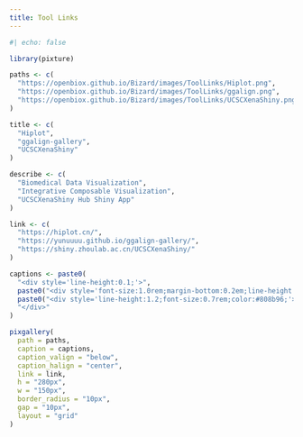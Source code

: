 ```yaml
---
title: Tool Links
---
```


```r
#| echo: false

library(pixture)

paths <- c(
  "https://openbiox.github.io/Bizard/images/ToolLinks/Hiplot.png",
  "https://openbiox.github.io/Bizard/images/ToolLinks/ggalign.png",
  "https://openbiox.github.io/Bizard/images/ToolLinks/UCSCXenaShiny.png"
)

title <- c(
  "Hiplot",
  "ggalign-gallery",
  "UCSCXenaShiny"
)

describe <- c(
  "Biomedical Data Visualization",
  "Integrative Composable Visualization",
  "UCSCXenaShiny Hub Shiny App"
)

link <- c(
  "https://hiplot.cn/",
  "https://yunuuuu.github.io/ggalign-gallery/",
  "https://shiny.zhoulab.ac.cn/UCSCXenaShiny/"
)

captions <- paste0(
  "<div style='line-height:0.1;'>",
  paste0("<div style='font-size:1.0rem;margin-bottom:0.2em;line-height:1;color:#34495e;'><b>", title, "</b></div>"),
  paste0("<div style='line-height:1.2;font-size:0.7rem;color:#808b96;'>", describe, "</div>"),
  "</div>"
)

pixgallery(
  path = paths,
  caption = captions,
  caption_valign = "below",
  caption_halign = "center",
  link = link,
  h = "280px",
  w = "150px", 
  border_radius = "10px",
  gap = "10px",
  layout = "grid"
)
```

